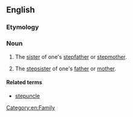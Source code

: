 ==English==

===Etymology===
{{prefix|step|aunt|lang=en}}

===Noun===
{{en-noun}}

# {{context|rare|lang=en}} The [[sister]] of one's [[stepfather]] or [[stepmother]].
# {{context|rare|lang=en}} The [[stepsister]] of one's [[father]] or [[mother]].

====Related terms====
* [[stepuncle]]
[[Category:en:Family]]